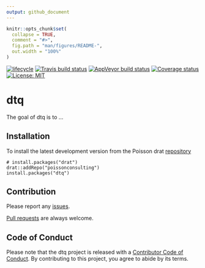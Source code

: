 ```yaml
---
output: github_document
---
```


<!-- README.md is generated from README.Rmd. Please edit that file -->

```r
knitr::opts_chunk$set(
  collapse = TRUE,
  comment = "#>",
  fig.path = "man/figures/README-",
  out.width = "100%"
)
```

[![lifecycle](https://img.shields.io/badge/lifecycle-experimental-orange.svg)](https://www.tidyverse.org/lifecycle/#experimental)
[![Travis build status](https://travis-ci.org/poissonconsulting/dtq.svg?branch=master)](https://travis-ci.org/poissonconsulting/dtq)
[![AppVeyor build status](https://ci.appveyor.com/api/projects/status/github/poissonconsulting/dtq?branch=master&svg=true)](https://ci.appveyor.com/project/poissonconsulting/dtq)
[![Coverage status](https://codecov.io/gh/poissonconsulting/dtq/branch/master/graph/badge.svg)](https://codecov.io/github/poissonconsulting/dtq?branch=master)
[![License: MIT](https://img.shields.io/badge/License-MIT-green.svg)](https://opensource.org/licenses/MIT)

# dtq

The goal of dtq is to ...

## Installation

To install the latest development version from the Poisson drat [repository](https://github.com/poissonconsulting/drat)
```
# install.packages("drat")
drat::addRepo("poissonconsulting")
install.packages("dtq")
```

## Contribution

Please report any [issues](https://github.com/poissonconsulting/dtq/issues).

[Pull requests](https://github.com/poissonconsulting/dtq/pulls) are always welcome.

## Code of Conduct

Please note that the dtq project is released with a [Contributor Code of Conduct](https://contributor-covenant.org/version/2/0/CODE_OF_CONDUCT.html). By contributing to this project, you agree to abide by its terms.

